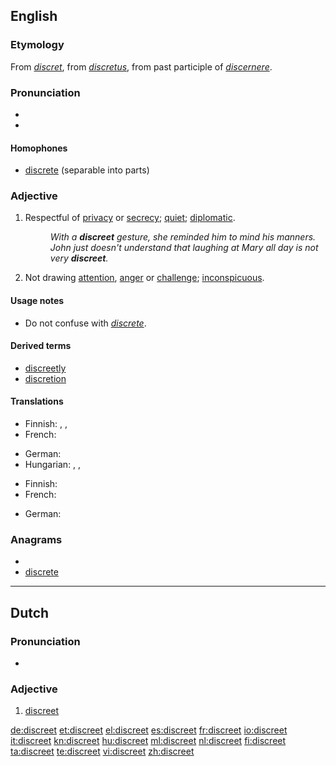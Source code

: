 ==English==

===Etymology===
From {{etyl|fro}} ''[[discret]]'', from {{etyl|la}} ''[[discretus]]'', from past participle of ''[[discernere]]''.

===Pronunciation===
* {{audio|en-us-discreet.ogg|Audio (US)}}
* {{rhymes|iːt}}

====Homophones====
* [[discrete]] (separable into parts)

===Adjective===
{{en-adj}}

# Respectful of [[privacy]] or [[secrecy]]; [[quiet]]; [[diplomatic]].
#: ''With a '''discreet''' gesture, she reminded him to mind his manners.''
#: ''John just doesn't understand that laughing at Mary all day is not very '''discreet'''.''
# Not drawing [[attention]], [[anger]] or [[challenge]]; [[inconspicuous]].

====Usage notes====
* Do not confuse with ''[[discrete]]''.

====Derived terms====
* [[discreetly]]
* [[discretion]]

====Translations====
{{trans-top|respectful of privacy or secrecy; quiet; diplomatic}}
* Finnish: {{t-|fi|hienotunteinen}}, {{t-|fi|hienovarainen}}, {{t-|fi|tahdikas}}
* French: {{t+|fr|discret}}
{{trans-mid}}
* German: {{t+|de|diskret}}
* Hungarian: {{t|hu|diszkrét}}, {{t|hu|tapintatos}}, {{t|hu|titoktartó}}
{{trans-bottom}}

{{trans-top|not drawing attention, anger or challenge; inconspicuous}}
* Finnish: {{t-|fi|hillitty}}
* French: {{t+|fr|discret}}
{{trans-mid}}
* German: {{t+|de|diskret}}
{{trans-bottom}}

===Anagrams===
* {{alphagram|cdeeirst}}
* [[discrete#English|discrete]]


----

==Dutch==

===Pronunciation===
* {{audio|Nl-discreet.ogg|Audio}}

===Adjective===
{{nl-adj|infl=discrete|comp=discreter|sup=discreetst}}

# [[discreet#English|discreet]]

[[de:discreet]]
[[et:discreet]]
[[el:discreet]]
[[es:discreet]]
[[fr:discreet]]
[[io:discreet]]
[[it:discreet]]
[[kn:discreet]]
[[hu:discreet]]
[[ml:discreet]]
[[nl:discreet]]
[[fi:discreet]]
[[ta:discreet]]
[[te:discreet]]
[[vi:discreet]]
[[zh:discreet]]